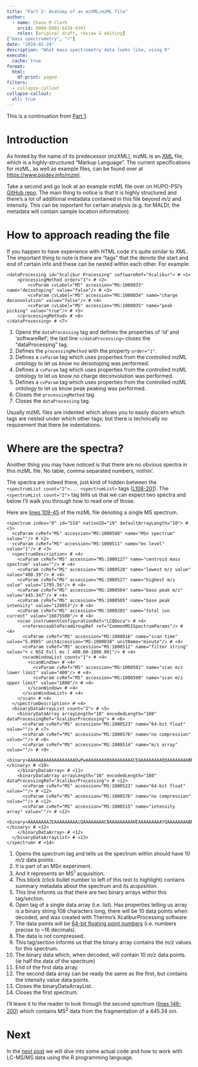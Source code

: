 ```yaml
---
title: "Part 2: Anatomy of an mzXML/mzML file"
author:
  - name: Chase M Clark
    orcid: 0000-0001-6439-9397
    roles: [original draft, review & editing]
["mass spectrometry", "r"]
date: "2024-02-24"
description: "What mass spectrometry data looks like, using R"
execute: 
  cache: true
format:
  html:
    df-print: paged
filters:
  - collapse-callout
collapse-callout:
  all: true  
---
```


This is a continuation from [Part 1](../1_intro/).


# Introduction

As hinted by the name of its predecessor (mzXML), mzML is an [XML](https://en.wikipedia.org/wiki/XML) file, which is a highly-structured "Markup Language". The current specifications for mzML, as well as example files, can be found over at [https://www.psidev.info/mzml](https://www.psidev.info/mzml).

Take a second and go look at an example mzML file over on HUPO-PSI's [GitHub repo](https://github.com/HUPO-PSI/mzML/blob/master/examples/tiny.msdata.mzML0.99.10.mzML). The main thing to notice is that it is highly structured and there's a lot of additional metadata contained in this file beyond *m/z* and intensity. This can be important for certain analysis (e.g. for MALDI, the metadata will contain sample location information).

# How to approach reading the file

If you happen to have experience with HTML code it's quite similar to XML. The important thing to note is there are "tags" that the denote the start and end of certain info and these can be nested within each other. For example:

```.python
<dataProcessing id="Xcalibur Processing" softwareRef="Xcalibur"> # <1>
    <processingMethod order="1"> # <2>
        <cvParam cvLabel="MS" accession="MS:1000033" name="deisotoping" value="false"/> # <3>
        <cvParam cvLabel="MS" accession="MS:1000034" name="charge deconvolution" value="false"/> # <4>
        <cvParam cvLabel="MS" accession="MS:1000035" name="peak picking" value="true"/> # <5>
    </processingMethod> # <6>
</dataProcessing> # <7>
```

1. Opens the `dataProcessing` tag and defines the properties of 'id' and 'softwareRef'; the last line `</dataProcessing>` closes the "dataProcessing" tag. 
2. Defines the `processingMethod` with the property `order="1"`.
3. Defines a `cvParam` tag which uses properties from the controlled mzML ontology to let us know no deisotoping was performed.
4. Defines a `cvParam` tag which uses properties from the controlled mzML ontology to let us know no charge deconvolution was performed.
5. Defines a `cvParam` tag which uses properties from the controlled mzML ontology to let us know peak peaking was performed.
6. Closes the `processingMethod` tag.
7. Closes the `dataProcessing` tag. 


Usually mzML files are indented which allows you to easily discern which tags are nested under which other tags; but there is technically no requirement that there be indentations.

# Where are the spectra?

Another thing you may have noticed is that there are no obvious spectra in this mzML file. No table, comma separated numbers, nothin'. 

The spectra are indeed there, just kind of hidden between the `<spectrumList count="2">... <spectrumList>` tags ([L108-201](https://github.com/HUPO-PSI/mzML/blob/741ef7bce7adcf687271a718bd434ee6da0cb2e0/examples/tiny.msdata.mzML0.99.10.mzML#L108C7-L201)). The `<spectrumList count="2">` tag tells us that we can expect two spectra and below I'll walk you through how to read one of those.

Here are [lines 109-45](https://github.com/HUPO-PSI/mzML/blob/741ef7bce7adcf687271a718bd434ee6da0cb2e0/examples/tiny.msdata.mzML0.99.10.mzML#L109-L145) of the mzML file denoting a single MS spectrum.

```.python
<spectrum index="0" id="S19" nativeID="19" defaultArrayLength="10"> # <1>
  <cvParam cvRef="MS" accession="MS:1000580" name="MSn spectrum" value=""/> # <2>
  <cvParam cvRef="MS" accession="MS:1000511" name="ms level" value="1"/> # <3>
  <spectrumDescription> # <4>
    <cvParam cvRef="MS" accession="MS:1000127" name="centroid mass spectrum" value=""/> # <4>
    <cvParam cvRef="MS" accession="MS:1000528" name="lowest m/z value" value="400.39"/> # <4>
    <cvParam cvRef="MS" accession="MS:1000527" name="highest m/z value" value="1795.56"/> # <4>
    <cvParam cvRef="MS" accession="MS:1000504" name="base peak m/z" value="445.347"/> # <4>
    <cvParam cvRef="MS" accession="MS:1000505" name="base peak intensity" value="120053"/> # <4>
    <cvParam cvRef="MS" accession="MS:1000285" name="total ion current" value="16675500"/> # <4>
    <scan instrumentConfigurationRef="LCQDeca"> # <4>
      <referenceableParamGroupRef ref="CommonMS1SpectrumParams"/> # <4>
      <cvParam cvRef="MS" accession="MS:1000016" name="scan time" value="5.8905" unitAccession="MS:1000038" unitName="minute"/> # <4>
      <cvParam cvRef="MS" accession="MS:1000512" name="filter string" value="+ c NSI Full ms [ 400.00-1800.00]"/> # <4>
      <scanWindowList count="1"> # <4>
        <scanWindow> # <4>
          <cvParam cvRef="MS" accession="MS:1000501" name="scan m/z lower limit" value="400"/> # <4>
          <cvParam cvRef="MS" accession="MS:1000500" name="scan m/z upper limit" value="1800"/> # <4>
        </scanWindow> # <4>
      </scanWindowList> # <4>
    </scan> # <4>
  </spectrumDescription> # <4>
  <binaryDataArrayList count="2"> # <5>
    <binaryDataArray arrayLength="10" encodedLength="108" dataProcessingRef="XcaliburProcessing"> # <6>
      <cvParam cvRef="MS" accession="MS:1000523" name="64-bit float" value=""/> # <7>
      <cvParam cvRef="MS" accession="MS:1000576" name="no compression" value=""/> # <8>
      <cvParam cvRef="MS" accession="MS:1000514" name="m/z array" value=""/> # <9>
      <binary>AAAAAAAAAAAAAAAAAADwPwAAAAAAAABAAAAAAAAACEAAAAAAAAAQQAAAAAAAABRAAAAAAAAAGEAAAAAAAAAcQAAAAAAAACBAAAAAAAAAIkA=</binary> # <10>
    </binaryDataArray> # <11>
    <binaryDataArray arrayLength="10" encodedLength="108" dataProcessingRef="XcaliburProcessing"> # <12>
      <cvParam cvRef="MS" accession="MS:1000523" name="64-bit float" value=""/> # <12>
      <cvParam cvRef="MS" accession="MS:1000576" name="no compression" value=""/> # <12>
      <cvParam cvRef="MS" accession="MS:1000515" name="intensity array" value=""/> # <12>
      <binary>AAAAAAAAJEAAAAAAAAAiQAAAAAAAACBAAAAAAAAAHEAAAAAAAAAYQAAAAAAAABRAAAAAAAAAEEAAAAAAAAAIQAAAAAAAAABAAAAAAAAA8D8=</binary> # <12>
    </binaryDataArray> # <12>
  </binaryDataArrayList> # <13>
</spectrum> # <14>
```

1. Opens the spectrum tag and tells us the spectrum within should have 10 *m/z* data points.
2. It is part of an MSn experiment.
3. And it represents an MS^1^ acquisition.
4. This block (click bullet number to left of this text to highlight) contains summary metadata about the spectrum and its acquisition.
5. This line informs us that there are two binary arrays within this tag/section.
6. Open tag of a single data array (i.e. list). Has properties telling us array is a binary string 108 characters long, there will be 10 data points when decoded, and was created with Thermo's XcaliburProcessing software
7. The data points will be [64-bit floating point numbers](64-bit floating point numbers) (i.e. numbers precise to ~16 decimals).
8. The data is not compressed.
9. This tag/section informs us that the binary array contains the *m/z* values for this spectrum.
10. The binary data which, when decoded, will contain 10 *m/z* data points. (ie half the data of the spectrum)
11. End of the first data array.
12.  The second data array can be ready the same as the first, but contains the intensity value data points.
13. Closes the binaryDataArrayList.
14. Closes the first spectrum.


I'll leave it to the reader to look through the second spectrum ([lines 146-200](https://github.com/HUPO-PSI/mzML/blob/741ef7bce7adcf687271a718bd434ee6da0cb2e0/examples/tiny.msdata.mzML0.99.10.mzML#L146-L200)) which contains MS^2^ data from the fragmentation of a 445.34  ion.


# Next

In the [next post](../3_spectra/) we will dive into some actual code and how to work with LC-MS/MS data using the R programming language.

